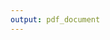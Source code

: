 ```yaml
---
output: pdf_document
---
```

<!--
\def\bibindent{1em}
\parskip=2\baselineskip \advance\parskip by 0pt plus 2pt
\setlength{\parindent}{0cm}

\setlength{\bibhang}{1em}
\backmatter
-->

\backmatter
\chapter{References}

\setlength{\parindent}{-0.5in}
\setlength{\leftskip}{0.5in}
\setlength{\parskip}{8pt}
